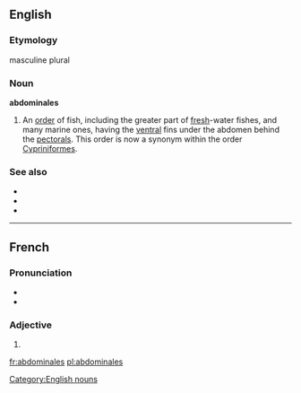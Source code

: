 ==English==
{{rft}}
===Etymology===
{{etyl|la}} masculine plural

===Noun===
'''abdominales''' {{attention|en|should be translingual proper noun?}}

# {{context|zoology|obsolete}} An [[order]] of fish, including the greater part of [[fresh]]-water fishes, and many marine ones, having the [[ventral]] fins under the abdomen behind the [[pectoral]]s. This order is now a synonym within the order [[Cypriniformes]].

===See also===
* {{pedia|Ichthyology#Exploration and Colonization Era|}}
* {{pedia|Cypriniformes}}
* {{specieslite|Cypriniformes}}

[[Category:English nouns]]
----

==French==
===Pronunciation===
* {{IPA|/ab.dɔ.mi.nal/|lang=fr}}
* {{homophones|abdominal|abdominale}}

===Adjective===
{{infl|fr|adjective form|g=f|g2=p}}
# {{feminine plural of|abdominal}}

[[fr:abdominales]]
[[pl:abdominales]]
